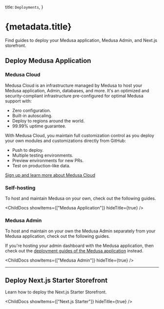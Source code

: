 
  title: `Deployments`,
}

# {metadata.title}

Find guides to deploy your Medusa application, Medusa Admin, and Next.js storefront.

## Deploy Medusa Application

### Medusa Cloud

Medusa Cloud is an infrastructure managed by Medusa to host your Medusa application, Admin, databases, and more. It's an optimized and security-compliant infrastructure pre-configured for optimal Medusa support with:

- Zero configuration.
- Built-in autoscaling.
- Deploy to regions around the world.
- 99.99% uptime guarantee.

With Medusa Cloud, you maintain full customization control as you deploy your own modules and customizations directly from GitHub:

- Push to deploy.
- Multiple testing environments.
- Preview environments for new PRs.
- Test on production-like data.

[Sign up and learn more about Medusa Cloud](https://medusajs.com/contact)

### Self-hosting

To host and maintain Medusa on your own, check out the following guides.

<ChildDocs showItems={["Medusa Application"]} hideTitle={true} />

### Medusa Admin

To host and maintain on your own the Medusa Admin separately from your Medusa application, check out the following guides.

<Note title="Tip">

If you're hosting your admin dashboard with the Medusa application, then check out the [deployment guides of the Medusa application](#self-hosting) instead.

</Note>

<ChildDocs showItems={["Medusa Admin"]} hideTitle={true} />

---

## Deploy Next.js Starter Storefront

Learn how to deploy the Next.js Starter Storefront.

<ChildDocs showItems={["Next.js Starter"]} hideTitle={true} />
